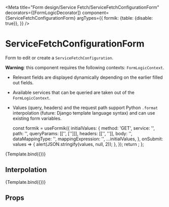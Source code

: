 

<Meta
  title="Form design/Service Fetch/ServiceFetchConfigurationForm"
  decorators={[FormLogicDecorator]}
  component={ServiceFetchConfigurationForm}
  argTypes={{
    formik: {table: {disable: true}},
  }}
/>

# ServiceFetchConfigurationForm

Form to edit or create a `ServiceFetchConfiguration`.

**Warning**: this component requires the following contexts: `FormLogicContext`.

- Relevant fields are displayed dynamically depending on the earlier filled out fields.
- Available services that can be queried are taken out of the `FormLogicContext`.
- Values (query, headers) and the request path support Python `.format` interpolation (future:
  Django template language syntax) and can use existing form variables.

  const formik = useFormik({
    initialValues: {
      method: 'GET',
      service: '',
      path: '',
      queryParams: [['', ['']]],
      headers: [['', '']],
      body: '',
      dataMappingType: '',
      mappingExpression: '',
      ...initialValues,
    },
    onSubmit: values => {
      alert(JSON.stringify(values, null, 2));
    },
  });
  return <ServiceFetchConfigurationForm formik={formik} selectExisting={selectExisting} />;
};

<Canvas>
  <Story
    name="Blank"
    args={{
      availableServices: [
        {
          label: 'Service 1',
          apiRoot: 'http://foo.com/api/v1/',
          apiType: 'ORC',
        },
        {
          label: 'Service 2',
          apiRoot: 'http://bar.com/api/v1/',
          apiType: 'ORC',
        },
      ],
      selectExisting: false,
    }}
  >
    {Template.bind({})}
  </Story>
</Canvas>

## Interpolation

<Canvas>
  <Story
    name="Interpolation"
    args={{
      availableServices: [
        {
          label: 'Service 1',
          apiRoot: 'http://foo.com/api/v1/',
          apiType: 'ORC',
        },
      ],
      selectExisting: false,
      initialValues: {
        service: 'http://foo.com/api/v1/',
        path: 'some/{myUserDefinedVariable}/path',
        queryParams: [
          ['bsn', ['{auth_bsn}']],
          ['fields', ['voornamen', 'geslachtsnaam']],
        ],
        headers: [
          ['X-Environment', 'env={environment}'],
          ['Api-Version', '1.3.2'],
        ],
        dataMappingType: 'jq',
        jqExpression: '._embedded.inp',
      },
    }}
  >
    {Template.bind({})}
  </Story>
</Canvas>

## Props

<ArgsTable of={ServiceFetchConfigurationForm} />

